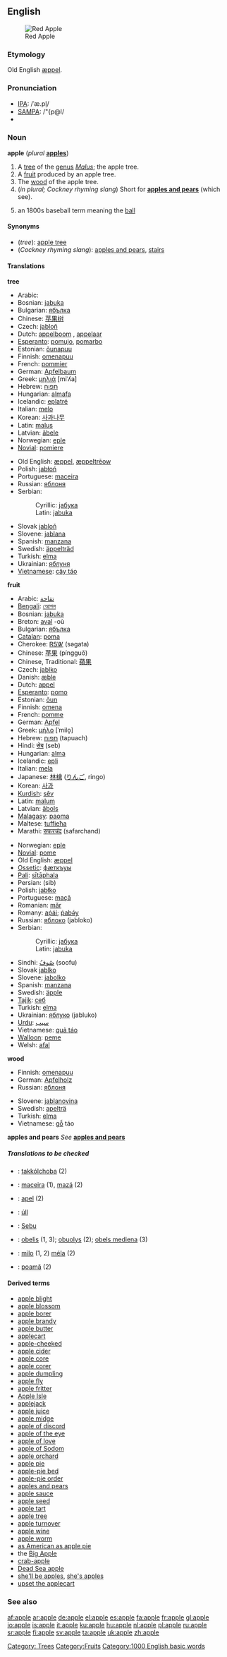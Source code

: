 {{see|Apple}}

==English==
[[Image:Apple 26.jpg|thumb|Red Apple]]

===Etymology===
Old English [[æppel]].

===Pronunciation===
*[[IPA]]: /ˈæ.pl̩/
*[[SAMPA]]: /"{p@l/
*{{audio|en-us-apple.ogg|Audio (US)}}

===Noun===
'''apple''' (''plural'' '''[[apples]]''')

# A [[tree]] of the [[genus]] ''[[Malus]]''; the apple tree. [[Category: Trees]]
# A [[fruit]] produced by an apple tree.[[Category:Fruits]]
# The [[wood]] of the apple tree.
#(''in plural; Cockney rhyming slang'') Short for '''[[apples and pears]]''' (which see).
# {{baseball}} {{slang}} an 1800s baseball term meaning the [[ball]]

====Synonyms====
*(''tree''): [[apple tree]]
*(''Cockney rhyming slang''): [[apples and pears]], [[stairs]]

====Translations====
'''tree'''
{{top}}
*Arabic: {{ARchar|[[شجرة التفاح]]}}
*Bosnian: [[jabuka#Bosnian|jabuka]] {{f}}
*Bulgarian: [[ябълка]] {{f}}
*Chinese: [[苹果树]]
*Czech: [[jabloň]] {{f}}
*Dutch: [[appelboom]] {{m}}, [[appelaar]] {{m}}
*[[Esperanto]]: [[pomujo]], [[pomarbo]]
*Estonian: [[õunapuu]]
*Finnish: [[omenapuu]]
*French: [[pommier]] {{m}}
*German: [[Apfelbaum]] {{m}}
*Greek: [[μηλιά]] [miˈʎa] {{f}}
*Hebrew: [[תפוח]]
*Hungarian: [[almafa]]
*Icelandic: [[eplatré]]
*Italian: [[melo]] {{m}}
*Korean: [[사과나무]]
*Latin: [[malus]] {{f}}
*Latvian: [[ābele]] {{f}}
*Norwegian: [[eple]] 
*[[Novial]]: [[pomiere]]
{{mid}}
*Old English: [[æppel]], [[æppeltreow|æppeltrēow]]
*Polish: [[jabłoń]] {{f}}
*Portuguese: [[maceira]] {{f}}
*Russian: [[яблоня]] {{f}}
*Serbian:
*:Cyrillic: [[јабука#Serbian|јабука]] {{f}}
*:Latin: [[jabuka#Serbian|jabuka]] {{f}}
*Slovak [[jabloň]] {{f}}
*Slovene: [[jablana]] {{f}}
*Spanish: [[manzana]] {{f}}
*Swedish: [[äppelträd]] {{n}}
*Turkish: [[elma]]
*Ukrainian: [[яблуня]] {{f}}
*[[w:Vietnamese language|Vietnamese]]: [[cây táo]]
{{bottom}}

'''fruit'''
{{top}}
*Arabic: [[تفاحة]] {{f}}
*[[Bengali]]: [[আেপল]]
*Bosnian: [[jabuka]] {{f}}
*Breton: [[aval]] {{m}} -où
*Bulgarian: [[ябълка]] {{f}}
*[[Catalan]]: [[poma]]
*Cherokee: [[ᏒᎦᏔ]] (sǝgata)
*Chinese: [[苹果]] (píngguǒ)
*Chinese, Traditional: [[蘋果]]
*Czech: [[jablko]] {{n}}
*Danish: [[æble]]
*Dutch: [[appel#Dutch|appel]] {{m}}
*[[Esperanto]]: [[pomo]]
*Estonian: [[õun]]
*Finnish: [[omena]]
*French: [[pomme]] {{f}}
*German: [[Apfel]] {{m}}
*Greek: [[μήλο]] [ˈmilo̞] {{n}}
*Hebrew: [[תפוח]] (tapuach) {{m}}
*Hindi: [[सेब]] (seb)
*Hungarian: [[alma]]
*Icelandic: [[epli]] {{n}}
*Italian: [[mela]] {{f}}
*Japanese: [[林檎]] ([[りんご]], ringo)
*Korean: [[사과]]
*[[Kurdish]]: [[sêv]]
*Latin: [[malum]] {{n}}
*Latvian: [[ābols]] {{m}}
*[[Malagasy]]: [[paoma]]
*Maltese: [[tuffieħa]]
*Marathi: [[सफरचंद]] (safarchand)
{{mid}}
*Norwegian: [[eple]] {{n}}
*[[Novial]]: [[pome]]
*Old English: [[æppel]]
*[[Ossetic]]: [[фӕткъуы]]
*[[Pali]]: [[sītāphala]]
*Persian: {{FAchar|[[سیب]]}} (sib)
*Polish: [[jabłko]] {{n}}
*Portuguese: [[maçã]] {{f}}
*Romanian: [[măr]] {{n}}
*Romany: [[aṗái]]; [[ṗabǝ́y]]
*Russian: [[яблоко]] {{n}} (jabloko)
*Serbian:
*:Cyrillic: [[јабука#Serbian|јабука]] {{f}}
*:Latin: [[jabuka#Serbian|jabuka]] {{f}}
*Sindhi: [[صُوفُ]] {{m}} (soofu)
*Slovak [[jablko]] {{n}}
*Slovene: [[jabolko]] {{n}}
*Spanish: [[manzana]] {{f}}
*Swedish: [[äpple]] {{n}}
*[[Tajik]]: [[себ]]
*Turkish: [[elma]]
*Ukrainian: [[яблуко]] (jabluko)
*[[Urdu]]: [[سيب]]
*Vietnamese: [[quả táo]]
*[[Walloon]]: [[peme]]
*Welsh: [[afal]]
{{bottom}}

'''wood'''
{{top}}
*Finnish: [[omenapuu]]
*German: [[Apfelholz]] {{n}}
*Russian: [[яблоня]] {{f}}
{{mid}}
*Slovene: [[jablanovina]] {{f}}
*Swedish: [[apelträ]] {{n}}
*Turkish: [[elma]]
*Vietnamese: [[gỗ]] táo
{{bottom}}

'''apples and pears'''
''See'' '''[[apples and pears]]'''

=====Translations to be checked=====
<!--Remove this section once all of the translations below have been moved into the tables above.-->
{{checktrans}}

*{{ttbc|Alabama}}: [[takkólchoba]] (2)
*{{ttbc|Galician}}: [[maceira]] {{f}} (1), [[mazá]] {{f}} (2)
*{{ttbc|Indonesian}}: [[apel]] (2)
*{{ttbc|Irish}}: [[úll]] {{m}}
*{{ttbc|Kannada}}: [[Sebu]]
*{{ttbc|Lithuanian}}: [[obelis]] {{f}} (1, 3); [[obuolys]] {{m}} (2); [[obels mediena]] {{f}} (3)
*{{ttbc|Neapolitan}}: [[mìlo]] (1, 2) [[méla]] (2)
*{{ttbc|Romanian}}: [[poamă]] {{f}} (2)

====Derived terms====
*[[apple blight]]
*[[apple blossom]]
*[[apple borer]]
*[[apple brandy]]
*[[apple butter]]
*[[applecart]]
*[[apple-cheeked]]
*[[apple cider]]
*[[apple core]]
*[[apple corer]]
*[[apple dumpling]]
*[[apple fly]]
*[[apple fritter]]
*[[Apple Isle]]<!--Australian - Tasmania-->
*[[applejack]]
*[[apple juice]]
*[[apple midge]]
*[[apple of discord]]
*[[apple of the eye]]
*[[apple of love]]
*[[apple of Sodom]]
*[[apple orchard]]
*[[apple pie]]
*[[apple-pie bed]]
*[[apple-pie order]]
*[[apples and pears]]<!--Cockney rhyming slang for "stairs"-->
*[[apple sauce]]
*[[apple seed]]
*[[apple tart]]
*[[apple tree]]
*[[apple turnover]]
*[[apple wine]]
*[[apple worm]]
*[[as American as apple pie]]
*the [[Big Apple]]
*[[crab-apple]]
*[[Dead Sea apple]]
*[[she'll be apples]], [[she's apples]]
*[[upset the applecart]]

===See also===
{{wikipedia}}
{{BE-ready}}
[[Category:1000 English basic words]]

[[af:apple]]
[[ar:apple]]
[[de:apple]]
[[el:apple]]
[[es:apple]]
[[fa:apple]]
[[fr:apple]]
[[gl:apple]]
[[io:apple]]
[[is:apple]]
[[it:apple]]
[[ku:apple]]
[[hu:apple]]
[[nl:apple]]
[[pl:apple]]
[[ru:apple]]
[[sr:apple]]
[[fi:apple]]
[[sv:apple]]
[[ta:apple]]
[[uk:apple]]
[[zh:apple]]